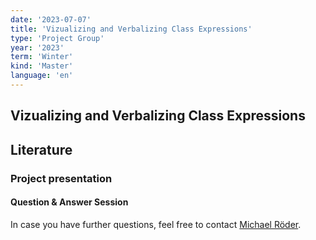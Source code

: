 ```yaml
---
date: '2023-07-07'
title: 'Vizualizing and Verbalizing Class Expressions'
type: 'Project Group'
year: '2023'
term: 'Winter'
kind: 'Master'
language: 'en'
---
```


## Vizualizing and Verbalizing Class Expressions


## Literature


### Project presentation

#### Question & Answer Session

In case you have further questions, feel free to contact [Michael Röder](https://dice-research.org/MichaelRoeder).

